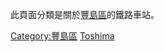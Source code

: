 {{東京都區部行政區劃分類導航|鐵路車站}}
此頁面分類是關於[[豐島區|豐島區]]的鐵路車站。
{{Commonscat|Train stations in Toshima ward}}
[[Category:豐島區|Category:豐島區]]
[[Category:東京都區部鐵路車站|Toshima]]